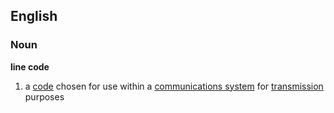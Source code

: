 {{wikipedia}}
==English==
===Noun===
'''line code'''
# a [[code]] chosen for use within a [[communications system]] for [[transmission]] purposes